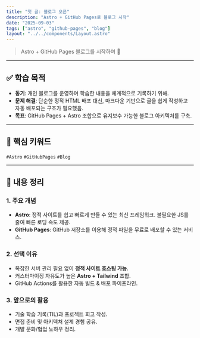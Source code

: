 ```yaml
---
title: "첫 글: 블로그 오픈"
description: "Astro + GitHub Pages로 블로그 시작"
date: "2025-09-03"
tags: ["astro", "github-pages", "blog"]
layout: "../../components/Layout.astro"
---
```


> Astro + GitHub Pages 블로그를 시작하며 🚀

---

## ✅ 학습 목적

- **동기**: 개인 블로그를 운영하며 학습한 내용을 체계적으로 기록하기 위해.
- **문제 해결**: 단순한 정적 HTML 배포 대신, 마크다운 기반으로 글을 쉽게 작성하고 자동 배포되는 구조가 필요했음.
- **목표**: GitHub Pages + Astro 조합으로 유지보수 가능한 블로그 아키텍처를 구축.

---

## 📌 핵심 키워드

`#Astro` `#GitHubPages` `#Blog`

---

## 📖 내용 정리

### 1. 주요 개념

- **Astro**: 정적 사이트를 쉽고 빠르게 만들 수 있는 최신 프레임워크. 불필요한 JS를 줄여 빠른 로딩 속도 제공.
- **GitHub Pages**: GitHub 저장소를 이용해 정적 파일을 무료로 배포할 수 있는 서비스.

### 2. 선택 이유

- 복잡한 서버 관리 필요 없이 **정적 사이트 호스팅 가능**.
- 커스터마이징 자유도가 높은 **Astro + Tailwind** 조합.
- GitHub Actions를 활용한 자동 빌드 & 배포 파이프라인.

### 3. 앞으로의 활용

- 기술 학습 기록(TIL)과 프로젝트 회고 작성.
- 면접 준비 및 아키텍처 설계 경험 공유.
- 개발 문화/협업 노하우 정리.
